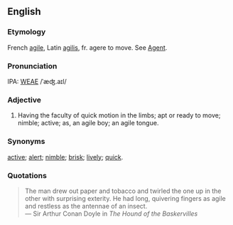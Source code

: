 ==English==
===Etymology===
French [[agile]], Latin [[agilis]], fr. agere to move.  See  [[Agent]].

===Pronunciation===
IPA: [[WEAE]] /ˈæʤ.aɪl/

===Adjective===
# Having the faculty of quick motion in the limbs; apt or ready  to move; nimble; active; as, an agile boy; an agile tongue.

===Synonyms===
[[active]]; [[alert]]; [[nimble]]; [[brisk]]; [[lively]]; [[quick]].

===Quotations===
<blockquote>
The man drew out paper and tobacco and twirled the one up in the other with surprising exterity.  He had long, quivering fingers as agile and restless as the antennae of an insect.
<BR>&mdash; Sir Arthur Conan Doyle in ''The Hound of the Baskervilles''
</blockquote>